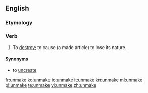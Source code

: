 ==English==

===Etymology===
{{prefix|un|make}}

===Verb===
{{en-verb|unmakes|unmaking|unmade|unmade}}

# {{transitive|euphemistic}} To [[destroy]]; to cause (a made article) to lose its nature.

====Synonyms====
* {{qualifier|euphemistic}} to [[uncreate]]

[[fr:unmake]]
[[ko:unmake]]
[[io:unmake]]
[[it:unmake]]
[[kn:unmake]]
[[ml:unmake]]
[[pl:unmake]]
[[te:unmake]]
[[vi:unmake]]
[[zh:unmake]]
